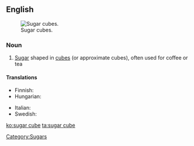 ==English==
[[Image:Sugarcubes.jpg|thumb|Sugar cubes.]]

===Noun===
{{en-noun}}

# [[sugar|Sugar]] shaped in [[cube]]s (or approximate cubes), often used for coffee or tea

====Translations====
{{trans-top|sugar shaped in cubes}}
* Finnish: {{t-|fi|sokeripala}}
* Hungarian: {{t-|hu|kockacukor}}
{{trans-mid}}
* Italian: {{t+|it|zolletta|f}}
* Swedish: {{t|sv|sockerbit|c}}
{{trans-bottom}}

[[Category:Sugars]]

[[ko:sugar cube]]
[[ta:sugar cube]]